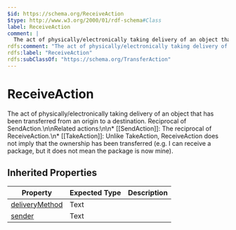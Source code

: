 ```yaml
---
$id: https://schema.org/ReceiveAction
$type: http://www.w3.org/2000/01/rdf-schema#Class
label: ReceiveAction
comment: |
  The act of physically/electronically taking delivery of an object that has been transferred from an origin to a destination. Reciprocal of SendAction.\n\nRelated actions:\n\n* [[SendAction]]: The reciprocal of ReceiveAction.\n* [[TakeAction]]: Unlike TakeAction, ReceiveAction does not imply that the ownership has been transferred (e.g. I can receive a package, but it does not mean the package is now mine).
rdfs:comment: "The act of physically/electronically taking delivery of an object that has been transferred from an origin to a destination. Reciprocal of SendAction.\\n\\nRelated actions:\\n\\n* [[SendAction]]: The reciprocal of ReceiveAction.\\n* [[TakeAction]]: Unlike TakeAction, ReceiveAction does not imply that the ownership has been transferred (e.g. I can receive a package, but it does not mean the package is now mine)."
rdfs:label: "ReceiveAction"
rdfs:subClassOf: "https://schema.org/TransferAction"
---
```


# ReceiveAction

The act of physically/electronically taking delivery of an object that has been transferred from an origin to a destination. Reciprocal of SendAction.\n\nRelated actions:\n\n* [[SendAction]]: The reciprocal of ReceiveAction.\n* [[TakeAction]]: Unlike TakeAction, ReceiveAction does not imply that the ownership has been transferred (e.g. I can receive a package, but it does not mean the package is now mine).

## Inherited Properties

| Property | Expected Type | Description |
| --- | --- | --- |
| [deliveryMethod](https://schema.org/deliveryMethod) | Text |  |
| [sender](https://schema.org/sender) | Text |  |
